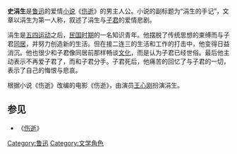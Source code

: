 '''史涓生'''是[[鲁迅|鲁迅]]的爱情[[小说|小说]]《[[伤逝|伤逝]]》的男主人公。小说的副标题为“涓生的手记”，文章以涓生为第一人称，叙述了涓生与[[子君|子君]]的爱情悲剧。

涓生是[[五四运动|五四运动]]之后，[[中華民國大陸時期|民国时期]]的一名知识青年。他摆脱了传统思想的束缚而与子君[[同居|同居]]，并努力创造新的生活。但在接二连三的生活和工作的打击中，他变得日益消沉。他也很少和子君像同居前那样畅谈[[文化|文化]]，而是认为子君已经世俗。最后他主动表示不再爱子君了，而和子君分手。子君死后，他痛苦的回忆了与子君的一切，表示了自己的悔恨与悲哀。

根据小说《伤逝》改编的电影《伤逝》，由演员[[王心刚|王心刚]]扮演涓生。

==参见==
*《[[伤逝|伤逝]]》

[[Category:鲁迅|Category:鲁迅]]
[[Category:文学角色|Category:文学角色]]